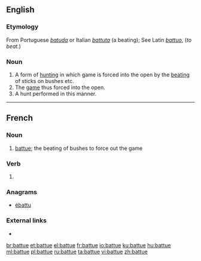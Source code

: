 ==English==

===Etymology===
From Portuguese ''[[batuda]]'' or Italian ''[[battuta]]'' (a beating); See Latin ''[[battuo]]'', (''to beat.'')

===Noun===
{{en-noun|-}}

# A form of [[hunting]] in which game is forced into the open by the [[beating]] of sticks on bushes etc.
# The [[game]] thus forced into the open.
# A hunt performed in this manner.

----

==French==

===Noun===
{{fr-noun|f}}
# [[#English|battue]]; the beating of bushes to force out the game

===Verb===
{{head|fr|past participle form}}

# {{feminine singular past participle of|battre|lang=fr|nocat=1}}

===Anagrams===
* [[ébattu#French|ébattu]]

===External links===
* {{R:TLFi}}

[[br:battue]]
[[et:battue]]
[[el:battue]]
[[fr:battue]]
[[io:battue]]
[[ku:battue]]
[[hu:battue]]
[[ml:battue]]
[[pl:battue]]
[[ru:battue]]
[[ta:battue]]
[[vi:battue]]
[[zh:battue]]